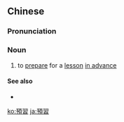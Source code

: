 {{also|预习}}
==Chinese==
{{zh-forms|s=预习}}

===Pronunciation===
{{zh-pron
|m=yùxí
|ma=y
|c=jyu6 zaap6
|mn=qz:īr-si̍p/xm:ū-si̍p/zz:ī-si̍p
|cat=n
}}

===Noun===
{{zh-noun}}

# to [[prepare]] for a [[lesson]] [[in advance]] {{gloss|of students}}

====See also====
* {{zh-l|備課}}

{{zh-cat|Beginning}}

[[ko:預習]]
[[ja:預習]]